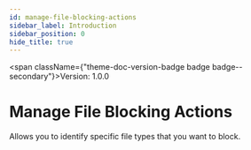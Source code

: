 ```yaml
---
id: manage-file-blocking-actions
sidebar_label: Introduction
sidebar_position: 0
hide_title: true
---
```



<span className={"theme-doc-version-badge badge badge--secondary"}>Version: 1.0.0</span>

# Manage File Blocking Actions



Allows you to identify specific file types that you want to block. 



      